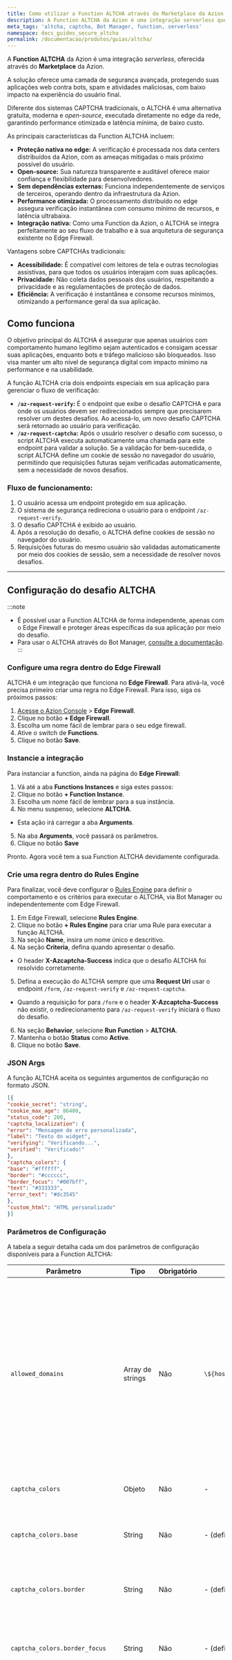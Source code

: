 ```yaml
---
title: Como utilizar a Function ALTCHA através do Marketplace da Azion
description: A Function ALTCHA da Azion é uma integração serverless que protege suas aplicações contra bots e spam.
meta_tags: 'altcha, captcha, Bot Manager, function, serverless'
namespace: docs_guides_secure_altcha
permalink: /documentacao/produtos/guias/altcha/
---
```


A **Function ALTCHA** da Azion é uma integração *serverless*, oferecida através do **Marketplace** da Azion. 

A solução oferece uma camada de segurança avançada, protegendo suas aplicações web contra bots, spam e atividades maliciosas, com baixo impacto na experiência do usuário final. 

Diferente dos sistemas CAPTCHA tradicionais, o ALTCHA é uma alternativa gratuita, moderna e *open-source*, executada diretamente no edge da rede, garantindo performance otimizada e latência mínima, de baixo custo.

As principais características da Function ALTCHA incluem:

*   **Proteção nativa no edge:** A verificação é processada nos data centers distribuídos da Azion, com as ameaças mitigadas o mais próximo possível do usuário.
*   **Open-source:** Sua natureza transparente e auditável oferece maior confiança e flexibilidade para desenvolvedores.
*   **Sem dependências externas:** Funciona independentemente de serviços de terceiros, operando dentro da infraestrutura da Azion.
*   **Performance otimizada:** O processamento distribuído no edge assegura verificação instantânea com consumo mínimo de recursos, e latência ultrabaixa.
*   **Integração nativa:** Como uma Function da Azion, o ALTCHA se integra perfeitamente ao seu fluxo de trabalho e à sua arquitetura de segurança existente no Edge Firewall.

Vantagens sobre CAPTCHAs tradicionais:

*   **Acessibilidade:** É compatível com leitores de tela e outras tecnologias assistivas, para que todos os usuários interajam com suas aplicações.
*   **Privacidade:** Não coleta dados pessoais dos usuários, respeitando a privacidade e as regulamentações de proteção de dados.
*   **Eficiência:** A verificação é instantânea e consome recursos mínimos, otimizando a performance geral da sua aplicação.

## Como funciona

O objetivo principal do ALTCHA é assegurar que apenas usuários com comportamento humano legítimo sejam autenticados e consigam acessar suas aplicações, enquanto bots e tráfego malicioso são bloqueados. Isso visa manter um alto nível de segurança digital com impacto mínimo na performance e na usabilidade.

A função ALTCHA cria dois endpoints especiais em sua aplicação para gerenciar o fluxo de verificação:

*   **`/az-request-verify`:** É o endpoint que exibe o desafio CAPTCHA e para onde os usuários devem ser redirecionados sempre que precisarem resolver um destes desafios. Ao acessá-lo, um novo desafio CAPTCHA será retornado ao usuário para verificação.
*   **`/az-request-captcha`:** Após o usuário resolver o desafio com sucesso, o script ALTCHA executa automaticamente uma chamada para este endpoint para validar a solução. Se a validação for bem-sucedida, o script ALTCHA define um cookie de sessão no navegador do usuário, permitindo que requisições futuras sejam verificadas automaticamente, sem a necessidade de novos desafios.

### Fluxo de funcionamento:

1.  O usuário acessa um endpoint protegido em sua aplicação.
2.  O sistema de segurança redireciona o usuário para o endpoint `/az-request-verify`.
3.  O desafio CAPTCHA é exibido ao usuário.
4.  Após a resolução do desafio, o ALTCHA define cookies de sessão no navegador do usuário.
5.  Requisições futuras do mesmo usuário são validadas automaticamente por meio dos cookies de sessão, sem a necessidade de resolver novos desafios.
---

## Configuração do desafio ALTCHA

:::note
- É possível usar a Function ALTCHA de forma independente, apenas com o Edge Firewall e proteger áreas específicas da sua aplicação por meio do desafio. 
- Para usar o ALTCHA através do Bot Manager, [consulte a documentação](/pt-br/documentacao/produtos/secure/edge-firewall/bot-manager/#captcha).
:::

### Configure uma regra dentro do Edge Firewall

ALTCHA é um integração que funciona no **Edge Firewall**. Para ativá-la, você precisa primeiro criar uma regra no Edge Firewall. Para isso, siga os próximos passos:

1. [Acesse o Azion Console](/pt-br/documentacao/produtos/guias/como-acessar-o-azion-console/) > **Edge Firewall**.
2. Clique no botão **+ Edge Firewall**.
3. Escolha um nome fácil de lembrar para o seu edge firewall.
4. Ative o switch de **Functions**.
5. Clique no botão **Save**.

### Instancie a integração

Para instanciar a function, ainda na página do **Edge Firewall**:

1. Vá até a aba **Functions Instances** e siga estes passos:
2. Clique no botão **+ Function Instance**.
3. Escolha um nome fácil de lembrar para a sua instância.
4. No menu suspenso, selecione **ALTCHA**.
  - Esta ação irá carregar a aba **Arguments**.
5. Na aba **Arguments**, você passará os parâmetros.
6. Clique no botão **Save**

Pronto. Agora você tem a sua Function ALTCHA devidamente configurada. 

### Crie uma regra dentro do Rules Engine

Para finalizar, você deve configurar o [Rules Engine](/pt-br/documentacao/produtos/secure/edge-firewall/rules-engine/) para definir o comportamento e os critérios para executar o ALTCHA, via Bot Manager ou independentemente com Edge Firewall.

1. Em Edge Firewall, selecione **Rules Engine**.
2. Clique no botão **+ Rules Engine** para criar uma Rule para executar a função ALTCHA.
3. Na seção **Name**, insira um nome único e descritivo.
4. Na seção **Criteria**, defina quando apresentar o desafio.
 - O header **X-Azcaptcha-Success** indica que o desafio ALTCHA foi resolvido corretamente.
5. Defina a execução do ALTCHA sempre que uma **Request Uri** usar o endpoint `/form`, `/az-request-verify` e `/az-request-captcha`.
 - Quando a requisição for para `/form` e o header **X-Azcaptcha-Success** não existir, o redirecionamento para `/az-request-verify` iniciará o fluxo do desafio.
6. Na seção **Behavior**, selecione **Run Function** > **ALTCHA**.
7. Mantenha o botão **Status** como **Active**.
8. Clique no botão **Save**. 

### JSON Args

A função ALTCHA aceita os seguintes argumentos de configuração no formato JSON. 

```json
[{
"cookie_secret": "string",
"cookie_max_age": 86400,
"status_code": 200,
"captcha_localization": {
"error": "Mensagem de erro personalizada",
"label": "Texto do widget",
"verifying": "Verificando...",
"verified": "Verificado!"
},
"captcha_colors": {
"base": "#ffffff",
"border": "#cccccc",
"border_focus": "#007bff",
"text": "#333333",
"error_text": "#dc3545"
},
"custom_html": "HTML personalizado"
}]
```

### Parâmetros de Configuração

A tabela a seguir detalha cada um dos parâmetros de configuração disponíveis para a Function ALTCHA:

| Parâmetro | Tipo | Obrigatório | Valor Padrão | Descrição |
|---|---|---|---|---|
| `allowed_domains` | Array de strings | Não | `\${host}` | Define para quais domínios a função deve permitir redirecionamentos. Note que o host da Application e redirecionamentos relativos são sempre permitidos. Quando um valor inválido é definido, a função o ignorará e registrará um aviso nos logs do Console > Functions > Real-Time Events. Exemplo de entrada válida: `"allowed_domains": ["my-website.azion.app", "third-party.azion.app"]` |
| `captcha_colors` | Objeto | Não | - | Permite a personalização das cores usadas no widget ALTCHA. |
| `captcha_colors.base` | String | Não | - (definido por ALTCHA) | Cor base do widget ALTCHA. Espera-se que esteja no formato de cor tripleto hexadecimal. |
| `captcha_colors.border` | String | Não | - (definido por ALTCHA) | Cor da borda do widget ALTCHA. Espera-se que esteja no formato de cor tripleto hexadecimal. |
| `captcha_colors.border_focus` | String | Não | - (definido por ALTCHA) | Cor da borda do widget ALTCHA, quando o widget está focado. Espera-se que esteja no formato de cor Hex Triplet. |
| `captcha_colors.error_text` | String | Não | - (definido por ALTCHA) | Cor usada para mensagens de erro no widget ALTCHA. Espera-se que esteja no formato de cor tripleto hexadecimal. |
| `captcha_colors.text` | String | Não | - (definido por ALTCHA) | Cor do texto do widget ALTCHA. Espera-se que esteja no formato de cor tripleto hexadecimal. |
| `captcha_localization` | Objeto | Não | - | Define strings de localização a serem usadas no widget de desafio ALTCHA. |
| `captcha_localization.error` | String | Não | - (definido por ALTCHA) | Mensagem exibida quando ocorre qualquer erro durante a resolução do desafio ALTCHA. |
| `captcha_localization.label` | String | Não | - (definido por ALTCHA) | Mensagem a ser exibida no widget ALTCHA junto à caixa que o usuário deve clicar. |
| `captcha_localization.verified` | String | Não | - (definido por ALTCHA) | Mensagem exibida no widget ALTCHA após identificar que o desafio foi resolvido corretamente. Note que, após o desafio ser resolvido corretamente, o script redirecionará automaticamente o usuário, então a maioria dos usuários nem verá esta mensagem. |
| `captcha_localization.verifying` | String | Não | - (definido por ALTCHA) | Mensagem exibida no widget ALTCHA enquanto o script está verificando a resolução do desafio. |
| `cookie_max_age` | Número (integer) | Não | `86400` | Define a idade máxima para o cookie de sessão. |
| `cookie_secret` | String | Não | `@z10N!\${FUNCTION_VERSION}` | Chave secreta usada para assinar o cookie de sessão. |
| `custom_html` | String | Não | O HTML padrão é uma página branca simples com o widget ALTCHA. | Permite ao usuário personalizar todo o layout da página do desafio CAPTCHA. A função procurará pela tag HTML `{/* azion_captcha */}` como um marcador centralizado para identificar onde inserir o widget ALTCHA. Se não encontrar esta tag, o widget ALTCHA será inserido no final do corpo HTML. |
| `status_code` | Número (integer) | Não | `200` | Permite ao usuário definir o código de status usado na resposta da página do desafio ALTCHA. Sempre que um valor inválido, ou um código de status que não permite corpo de resposta (como 101, 204, 205 ou 304) for definido aqui, a função o ignorará e usará o valor padrão (200). |

---

## Limitações

Ao usar a Function ALTCHA, é importante estar ciente de algumas limitações para garantir a correta implementação e funcionamento:

* **HTTPS obrigatório**: ALTCHA requer HTTPS devido ao uso da Web Crypto API.  
* **URLs completas**: Parâmetros de redirecionamento devem incluir esquema e hostname.  
* **Endpoints fixos**: Os endpoints `/az-request-verify` e `/az-request-captcha` são reservados, ou seja, devem ser usados exclusivamente para o controle de execução da Function do ALTCHA. Isso garante que sua aplicação não utilize urls com estes termos.

---

### Headers de controle

A função ALTCHA define headers HTTP específicos para controlar o fluxo e indicar o status da verificação. Estes headers são úteis para depuração e para a lógica da sua aplicação:

*   `X-AZCAPTCHA-SUCCESS: true`: Indica que o usuário resolveu o desafio corretamente.
*   `X-AZCAPTCHA-VIOLATION: true`: Sinaliza que uma tentativa de burlar o sistema foi detectada.

### Cookies de sessão

O sistema ALTCHA utiliza dois cookies para gerenciar o estado da sessão de verificação:

1.  `az_\${FUNCTION_VERSION}_verify_payload`: Contém os dados brutos da resolução do desafio.
2.  `az_\${FUNCTION_VERSION}_verify_session`: É o cookie de sessão assinado, utilizado para validar requisições futuras sem a necessidade de um novo desafio.

---

## Personalização

A Function ALTCHA oferece diversas opções de personalização para que você possa adaptar a experiência do desafio à identidade visual e às necessidades da sua aplicação.

### HTML Personalizado

É possível personalizar completamente a página onde o desafio ALTCHA é exibido, utilizando seu próprio código HTML. Isso permite que você mantenha a consistência do design e da marca da sua aplicação.

```json
{
"custom_html": "<!DOCTYPE html><html><head><title>Verificação</title></head><body><h1>Complete o desafio</h1>{/* azion_captcha */}</body></html>"
}
```

:::tip[Importante]
Ao usar HTML personalizado, inclua o marcador `{/* azion_captcha */}` no seu código, que indica à função onde o widget ALTCHA deve ser inserido na página. Se o marcador não for encontrado, o widget será automaticamente adicionado ao final do corpo HTML.
:::

### Localização

Para oferecer uma experiência global e acessível, você pode personalizar as mensagens exibidas no widget ALTCHA para diferentes idiomas. Isso é feito através do parâmetro `captcha_localization`.

```json
{
"captcha_localization": {
"error": "Erro na verificação. Tente novamente.",
"label": "Verificar que você é humano",
"verifying": "Verificando...",
"verified": "Verificado com sucesso!"
}
}
```
---

## Boas práticas

Para garantir a máxima eficácia e otimizar o uso da Function ALTCHA, siga estas boas práticas:

1.  **URLs completas:** Use URLs completas (incluindo esquema e hostname) nos parâmetros de redirecionamento para evitar problemas de resolução e garantir que os usuários sejam direcionados corretamente.
2.  **TTL apropriado para cookies:** Configure um `cookie_max_age` (TTL - Time To Live) apropriado para os cookies de sessão, baseado nas necessidades de segurança e usabilidade da sua aplicação. Um TTL muito curto pode gerar desafios frequentes, já um muito longo pode comprometer a segurança.
3.  **Personalização da experiência:** Aproveite as opções de `custom_html` e `captcha_colors` para personalizar a página do desafio e o widget ALTCHA com a identidade visual da sua empresa e ter uma experiência de usuário consistente.
4.  **Monitoramento de logs:** Facilita a identificação de tentativas de *bypass* ou atividades suspeitas para respostas rápidas a novas ameaças e ajustes na configuração.

---

## Exemplo prático

Considere que possuímos uma aplicação em que queremos proteger a rota  /api/submit. Para isto, será necessário:

### Edge Firewall Rules Engine

Configure as seguintes regras no Rules Engine do seu Edge Firewall:

```
Rule 1: ALTCHA Setup
- Criteria: Request URI matches `/api/submit` OR Request URI matches `/az-request-verify` OR Request URI matches `/az-request-captcha`
- Behavior: Run Function "ALTCHA"

```

### ALTCHA JSON Args

Configure os parâmetros da sua instância ALTCHA conforme a necessidade. Exemplo:

```json
{
"cookie_max_age": 1800,
"captcha_localization": {
"label": "Verificar que você é humano"
},
"captcha_colors": {
"base": "#f8f9fa",
"border": "#dee2e6",
"text": "#495057"
}
}
```
---

### ALTCHA Redirect - Versão 1.2.0

Com o objetivo de aprimorar continuamente a postura de segurança e a funcionalidade da Function ALTCHA, lançamos a versão 1.2.0 do ALTCHA Redirect. [Leia o Release Notes para saber mais](https://www.azion.com/pt-br/documentacao/produtos/release-notes/).

### Informações importantes para usuários existentes de ALTCHA Redirect

- Atualize suas instâncias da Function ALTCHA redirect e configure o parâmetro de domínios permitidos para proteger seus usuários contra Open Redirect.
- Com o novo parâmetro de JSON Args `allowed_domains`, é possível definir para quais domínios a função deve permitir redirecionamentos.

